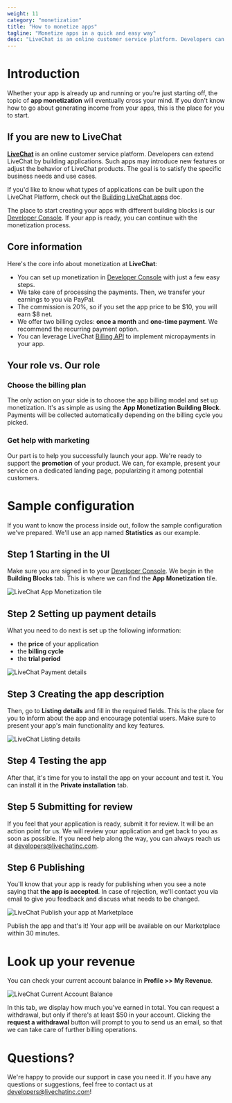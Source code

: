 ```yaml
---
weight: 11
category: "monetization"
title: "How to monetize apps"
tagline: "Monetize apps in a quick and easy way"
desc: "LiveChat is an online customer service platform. Developers can extend LiveChat by building applications. If you don’t know how to go about generating income from your apps, this is the place for you to start."
---
```


# Introduction

<!--Abstract, short intro -->

Whether your app is already up and running or you're just starting off, the topic of **app monetization** will eventually cross your mind. If you don't know how to go about generating income from your apps, this is the place for you to start.

<!-- Intro for newcomers -->

## If you are new to LiveChat

[**LiveChat**](https://www.livechatinc.com/) is an online customer service platform. Developers can extend LiveChat by building applications. Such apps may introduce new features or adjust the behavior of LiveChat products. The goal is to satisfy the specific business needs and use cases.

If you'd like to know what types of applications can be built upon the LiveChat Platform, check out the [Building LiveChat apps](/docs/building-apps-for-livechat/) doc.

The place to start creating your apps with different building blocks is our [Developer Console](/console/). If your app is ready, you can continue with the monetization process.

<!-- How the process looks -->

## Core information

Here's the core info about monetization at **LiveChat**:

- You can set up monetization in [Developer Console](/console/) with just a few easy steps.
- We take care of processing the payments. Then, we transfer your earnings to you via PayPal.
- The commission is 20%, so if you set the app price to be $10, you will earn $8 net.
- We offer two billing cycles: **once a month** and **one-time payment**. We recommend the recurring payment option.
- You can leverage LiveChat [Billing API](/docs/billing-api/) to implement micropayments in your app.

## Your role vs. Our role

### **Choose the billing plan**

The only action on your side is to choose the app billing model and set up monetization. It's as simple as using the **App Monetization Building Block**. Payments will be collected automatically depending on the billing cycle you picked.

### **Get help with marketing**

Our part is to help you successfully launch your app. We're ready to support the **promotion** of your product. We can, for example, present your service on a dedicated landing page, popularizing it among potential customers.

# Sample configuration

If you want to know the process inside out, follow the sample configuration we've prepared. We'll use an app named **Statistics** as our example.

## **Step 1 Starting in the UI**

Make sure you are signed in to your [Developer Console](/console/). We begin in the **Building Blocks** tab. This is where we can find the **App Monetization** tile.

![LiveChat App Monetization tile](livechat-monetization-step-1.png)

## **Step 2 Setting up payment details**

What you need to do next is set up the following information:

- the **price** of your application
- the **billing cycle**
- the **trial period**

![LiveChat Payment details](livechat-monetization-step-2.png)

## **Step 3 Creating the app description**

Then, go to **Listing details** and fill in the required fields. This is the place for you to inform about the app and encourage potential users. Make sure to present your app's main functionality and key features.

![LiveChat Listing details](livechat-monetization-step-3.png)

## **Step 4 Testing the app**

After that, it's time for you to install the app on your account and test it. You can install it in the **Private installation** tab.

## **Step 5 Submitting for review**

If you feel that your application is ready, submit it for review. It will be an action point for us. We will review your application and get back to you as soon as possible. If you need help along the way, you can always reach us at [developers@livechatinc.com](mailto:developers@livechatinc.com).

## **Step 6 Publishing**

You'll know that your app is ready for publishing when you see a note saying that **the app is accepted**.
In case of rejection, we'll contact you via email to give you feedback and discuss what needs to be changed.

![LiveChat Publish your app at Marketplace](livechat-monetization-step-6.png)

Publish the app and that's it! Your app will be available on our Marketplace within 30 minutes.

# Look up your revenue

You can check your current account balance in **Profile >> My Revenue**.

![LiveChat Current Account Balance](livechat-monetization-revenue.png)

In this tab, we display how much you've earned in total. You can request a withdrawal, but only if there's at least \$50 in your account. Clicking the **request a withdrawal** button will prompt to you to send us an email, so that we can take care of further billing operations.

# Questions?

We're happy to provide our support in case you need it. If you have any questions or suggestions, feel free to contact us at [developers@livechatinc.com](mailto:developers@livechatinc.com)!
